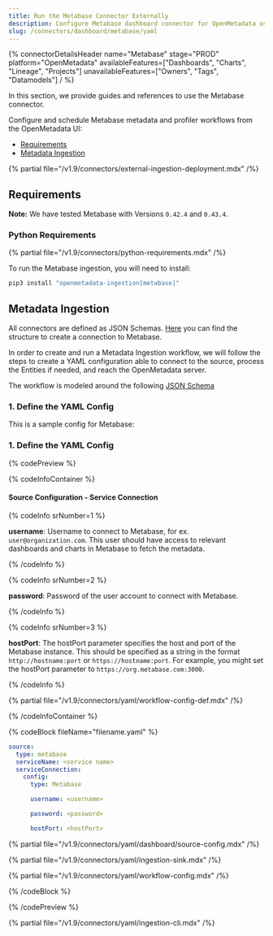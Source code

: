 ```yaml
---
title: Run the Metabase Connector Externally
description: Configure Metabase dashboard connector for OpenMetadata using YAML. Step-by-step setup guide with examples to integrate your Metabase dashboards seamlessly.
slug: /connectors/dashboard/metabase/yaml
---
```



{% connectorDetailsHeader
  name="Metabase"
  stage="PROD"
  platform="OpenMetadata"
  availableFeatures=["Dashboards", "Charts", "Lineage", "Projects"]
  unavailableFeatures=["Owners", "Tags", "Datamodels"]
/ %}

In this section, we provide guides and references to use the Metabase connector.

Configure and schedule Metabase metadata and profiler workflows from the OpenMetadata UI:

- [Requirements](#requirements)
- [Metadata Ingestion](#metadata-ingestion)

{% partial file="/v1.9/connectors/external-ingestion-deployment.mdx" /%}

## Requirements

**Note:** We have tested Metabase with Versions `0.42.4` and `0.43.4`.

### Python Requirements

{% partial file="/v1.9/connectors/python-requirements.mdx" /%}

To run the Metabase ingestion, you will need to install:

```bash
pip3 install "openmetadata-ingestion[metabase]"
```

## Metadata Ingestion

All connectors are defined as JSON Schemas.
[Here](https://github.com/open-metadata/OpenMetadata/blob/main/openmetadata-spec/src/main/resources/json/schema/entity/services/connections/dashboard/metabaseConnection.json)
you can find the structure to create a connection to Metabase.

In order to create and run a Metadata Ingestion workflow, we will follow
the steps to create a YAML configuration able to connect to the source,
process the Entities if needed, and reach the OpenMetadata server.

The workflow is modeled around the following
[JSON Schema](https://github.com/open-metadata/OpenMetadata/blob/main/openmetadata-spec/src/main/resources/json/schema/metadataIngestion/workflow.json)

### 1. Define the YAML Config

This is a sample config for Metabase:

### 1. Define the YAML Config

{% codePreview %}

{% codeInfoContainer %}

#### Source Configuration - Service Connection

{% codeInfo srNumber=1 %}

**username**: Username to connect to Metabase, for ex. `user@organization.com`. This user should have access to relevant dashboards and charts in Metabase to fetch the metadata.

{% /codeInfo %}

{% codeInfo srNumber=2 %}

**password**: Password of the user account to connect with Metabase.

{% /codeInfo %}

{% codeInfo srNumber=3 %}

**hostPort**: The hostPort parameter specifies the host and port of the Metabase instance. This should be specified as a string in the format `http://hostname:port` or `https://hostname:port`. For example, you might set the hostPort parameter to `https://org.metabase.com:3000`.

{% /codeInfo %}

<SourceConfigDef />

<IngestionSinkDef />

{% partial file="/v1.9/connectors/yaml/workflow-config-def.mdx" /%}


{% /codeInfoContainer %}

{% codeBlock fileName="filename.yaml" %}

```yaml {% isCodeBlock=true %}
source:
  type: metabase
  serviceName: <service name>
  serviceConnection:
    config:
      type: Metabase
```
```yaml {% srNumber=1 %}
      username: <username>
```
```yaml {% srNumber=2 %}
      password: <password>
```
```yaml {% srNumber=3 %}
      hostPort: <hostPort>
```

{% partial file="/v1.9/connectors/yaml/dashboard/source-config.mdx" /%}

{% partial file="/v1.9/connectors/yaml/ingestion-sink.mdx" /%}

{% partial file="/v1.9/connectors/yaml/workflow-config.mdx" /%}

{% /codeBlock %}

{% /codePreview %}

{% partial file="/v1.9/connectors/yaml/ingestion-cli.mdx" /%}
